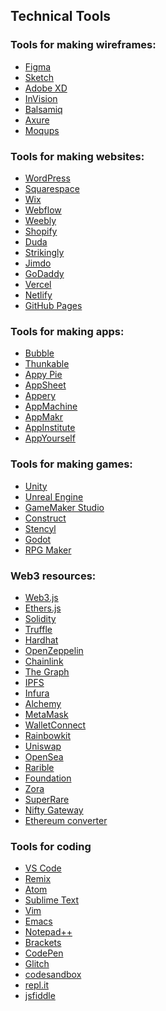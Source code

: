 ## Technical Tools


### Tools for making wireframes: 

- [Figma](https://www.figma.com/)
- [Sketch](https://www.sketch.com/)
- [Adobe XD](https://www.adobe.com/products/xd.html)
- [InVision](https://www.invisionapp.com/)
- [Balsamiq](https://balsamiq.com/)
- [Axure](https://www.axure.com/)
- [Moqups](https://moqups.com/)


### Tools for making websites:

- [WordPress](https://wordpress.com/)
- [Squarespace](https://www.squarespace.com/)
- [Wix](https://www.wix.com/)
- [Webflow](https://webflow.com/)
- [Weebly](https://www.weebly.com/)
- [Shopify](https://www.shopify.com/)
- [Duda](https://www.duda.co/)
- [Strikingly](https://www.strikingly.com/)
- [Jimdo](https://www.jimdo.com/)
- [GoDaddy](https://www.godaddy.com/websites/website-builder)
- [Vercel](https://vercel.com/)
- [Netlify](https://www.netlify.com/)
- [GitHub Pages](https://pages.github.com/)


### Tools for making apps:

- [Bubble](https://bubble.io/)
- [Thunkable](https://thunkable.com/)
- [Appy Pie](https://www.appypie.com/)
- [AppSheet](https://www.appsheet.com/)
- [Appery](https://appery.io/)
- [AppMachine](https://www.appmachine.com/)
- [AppMakr](https://www.appmakr.com/)
- [AppInstitute](https://appinstitute.com/)
- [AppYourself](https://appyourself.net/)


### Tools for making games:

- [Unity](https://unity.com/)
- [Unreal Engine](https://www.unrealengine.com/en-US/)
- [GameMaker Studio](https://www.yoyogames.com/en/gamemaker)
- [Construct](https://www.construct.net/en)
- [Stencyl](https://www.stencyl.com/)
- [Godot](https://godotengine.org/)
- [RPG Maker](https://www.rpgmakerweb.com/)

### Web3 resources:

- [Web3.js](https://web3js.readthedocs.io/en/v1.3.4/)
- [Ethers.js](https://docs.ethers.io/v5/)
- [Solidity](https://docs.soliditylang.org/en/v0.8.6/)
- [Truffle](https://www.trufflesuite.com/)
- [Hardhat](https://hardhat.org/)
- [OpenZeppelin](https://openzeppelin.com/)
- [Chainlink](https://chain.link/)
- [The Graph](https://thegraph.com/)
- [IPFS](https://ipfs.io/)
- [Infura](https://infura.io/)
- [Alchemy](https://www.alchemy.com/)
- [MetaMask](https://metamask.io/)
- [WalletConnect](https://walletconnect.org/)
- [Rainbowkit](https://rainbow.me/)
- [Uniswap](https://uniswap.org/)
- [OpenSea](https://opensea.io/)
- [Rarible](https://rarible.com/)
- [Foundation](https://foundation.app/)
- [Zora](https://zora.co/)
- [SuperRare](https://superrare.co/)
- [Nifty Gateway](https://niftygateway.com/)
- [Ethereum converter](https://eth-converter.com/extended-converter.html)

### Tools for coding 

- [VS Code](https://code.visualstudio.com/)
- [Remix](https://remix.ethereum.org/)
- [Atom](https://atom.io/)
- [Sublime Text](https://www.sublimetext.com/)
- [Vim](https://www.vim.org/)
- [Emacs](https://www.gnu.org/software/emacs/)
- [Notepad++](https://notepad-plus-plus.org/)
- [Brackets](http://brackets.io/)
- [CodePen](https://codepen.io/)
- [Glitch](https://glitch.com/)
- [codesandbox](https://codesandbox.io)
- [repl.it](https://repl.it/)
- [jsfiddle](https://jsfiddle.net/)
